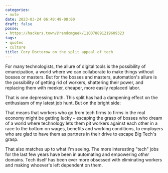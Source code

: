 ```yaml
---
categories:
- note
date: 2023-03-24 06:40:49-08:00
draft: false
posse:
- https://hackers.town/@randomgeek/110078891219609323
tags:
- quotes
- culture
title: Cory Doctorow on the split appeal of tech
---
```


<Quote
  from="Cory Doctorow"
  cite="https://pluralistic.net/2023/03/21/tech-workers/#sharpen-your-blades-boys"
  title="Pluralistic: Mass tech worker layoffs and the soft landing (21 Mar 2023)">
For many technologists, the allure of digital tools is the possibility of emancipation, a world where we can collaborate to make things without bosses or masters. But for the bosses and masters, automation's allure is the possibility of getting rid of workers, shattering their power, and replacing them with meeker, cheaper, more easily replaced labor.
</Quote>

That is one depressing truth. This split has had a dampening effect on the enthusiasm of my latest job hunt. But on the bright side:

<Quote>
That means that workers who go from tech firms to firms in the real economy might be getting lucky – escaping the grasp of bosses who dream of a world where technology lets them pit workers against each other in a race to the bottom on wages, benefits and working conditions, to employers who are glad to have them as partners in their drive to escape Big Tech's grasp.
</Quote>

That also matches up to what I'm seeing. The more interesting "tech" jobs for
the last few years have been in automating and empowering *other* domains. Tech
itself has been ever more obsessed with eliminating workers and making whoever's
left dependent on them.
